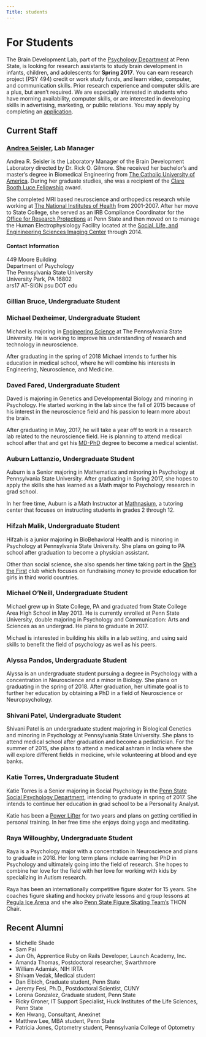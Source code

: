 ```yaml
---
Title: students
---
```


# For Students

The Brain Development Lab, part of the [Psychology Department](http://psych.la.psu.edu) at Penn State, is looking for research assistants to study brain development in infants, children, and adolescents for **Spring 2017**. You can earn research project (PSY 494) credit or work study funds, and learn video, computer, and communication skills. Prior research experience and computer skills are a plus, but aren't required. We are especially interested in students who have morning availability, computer skills, or are interested in developing skills in advertising, marketing, or public relations. You may apply by completing an [application](https://docs.google.com/forms/d/1HgafpfTVPyMk_Wzf4b_ubzig_fs4lFGS6qh_y0sa0uE/viewform).

## Current Staff
### [Andrea Seisler](mailto:ars17psu@gmail.com), Lab Manager
Andrea R. Seisler is the Laboratory Manager of the Brain Development Laboratory directed by Dr. Rick O. Gilmore. She received her bachelor's and master's degree in Biomedical Engineering from [The Catholic University of America](http://www.cua.edu/). During her graduate studies, she was a recipient of the [Clare Booth Luce Fellowship](http://www.hluce.org/cblprogram.aspx) award.

She completed MRI based neuroscience and orthopedics research while working at [The National Institutes of Health](http://www.nih.gov/) from 2001-2007. After her move to State College, she served as an IRB Compliance Coordinator for the [Office for Research Protections](http://www.research.psu.edu/orp/humans) at Penn State and then moved on to manage the Human Electrophysiology Facility located at the [Social, Life, and Enginineering Sciences Imaging Center](http://www.imaging.psu.edu/) through 2014.

#### Contact Information
<p>449 Moore Building<br/>
Department of Psychology<br/>
The Pennsylvania State University<br/>
University Park, PA 16802<br/>
ars17 AT-SIGN psu DOT edu</p>


### Gillian Bruce, Undergraduate Student

### Michael Dexheimer, Undergraduate Student

Michael is majoring in [Engineering Science](http://www.esm.psu.edu/) at The Pennsylvania State University. He is working to improve his understanding of research and technology in neuroscience.

After graduating in the spring of 2018 Michael intends to further his education in medical school, where he will combine his interests in Engineering, Neuroscience, and Medicine. 

### Daved Fared, Undergraduate Student

Daved is majoring in Genetics and Developmental Biology and minoring in Psychology. He started working in the lab since the fall of 2015 because of his interest in the neuroscience field and his passion to learn more about the brain. 

After graduating in May, 2017, he will take a year off to work in a research lab related to the neuroscience field. He is planning to attend medical school after that and get his [MD-PhD](https://students-residents.aamc.org/applying-medical-school/article/mdphd-degree-programs-state/) degree to become a medical scientist. 

### Auburn Lattanzio, Undergraduate Student

Auburn is a Senior majoring in Mathematics and minoring in Psychology at Pennsylvania State University. After graduating in Spring 2017, she hopes to apply the skills she has learned as a Math major to Psychology research in grad school.

In her free time, Auburn is a Math Instructor at [Mathnasium](http://www.mathnasium.com/statecollege/our-team), a tutoring center that focuses on instructing students in grades 2 through 12.

### Hifzah Malik, Undergraduate Student  

Hifzah is a junior majoring in BioBehavioral Health and is minoring in Psychology at Pennsylvania State University. She plans on going to PA school after graduation to become a physician assistant.

Other than social science, she also spends her time taking part in the [She's the First](https://www.shesthefirst.org/campus-chapters/) club which focuses on fundraising money to provide education for girls in third world countries. 

### Michael O'Neill, Undergraduate Student
Michael grew up in State College, PA and graduated from State College Area High School in May 2013. He is currently enrolled at Penn State University, double majoring in Psychology and Communication: Arts and Sciences as an undergrad. He plans to graduate in 2017.

Michael is interested in building his skills in a lab setting, and using said skills to benefit the field of psychology as well as his peers.


### Alyssa Pandos, Undergraduate Student  

Alyssa is an undergraduate student pursuing a degree in Psychology with a concentration in Neuroscience and a minor in Biology. She plans on graduating in the spring of 2018. After graduation, her ultimate goal is to further her education by obtaining a PhD in a field of Neuroscience or Neuropsychology. 

### Shivani Patel, Undergraduate Student

Shivani Patel is an undergraduate student majoring in Biological Genetics and minoring in Psychology at Pennsylvania State University. She plans to attend medical school after graduation and become a pediatrician. For the summer of 2015, she plans to attend a medical ashram in India where she will explore different fields in medicine, while volunteering at blood and eye banks.

### Katie Torres, Undergraduate Student  

Katie Torres is a Senior majoring in Social Psychology in the [Penn State Social Psychology Department](http://psych.la.psu.edu/graduate/program-areas/social), intending to graduate in spring of 2017. She intends to continue her education in grad school to be a Personality Analyst. 

Katie has been a [Power Lifter](http://sites.psu.edu/clubsports/clubs/powerlifting/) for two years and plans on getting certified in personal training. In her free time she enjoys doing yoga and meditating.  


### Raya Willoughby, Undergraduate Student  
Raya is a Psychology major with a concentration in Neuroscience and plans to graduate in 2018. Her long term plans include earning her PhD in Psychology and ultimately going into the field of research. She hopes to combine her love for the field with her love for working with kids by specializing in Autism research.

Raya has been an internationally competitive figure skater for 15 years. She coaches figure skating and hockey private lessons and group lessons at [Pegula Ice Arena](http://www.gopsusports.com/pegula-ice-arena/) and she also [Penn State Figure Skating Team’s](http://onwardstate.com/2016/01/27/video-the-penn-state-figuring-skating-team-glides-to-success/) THON Chair.


## Recent Alumni

- Michelle Shade
- Sam Pai
- Jun Oh, Apprentice Ruby on Rails Developer, Launch Academy, Inc.
- Amanda Thomas, Postdoctoral researcher, Swarthmore
- William Adamiak, NIH IRTA
- Shivam Vedak, Medical student
- Dan Elbich, Graduate student, Penn State
- Jeremy Fesi, Ph.D., Postdoctoral Scientist, CUNY
- Lorena Gonzalez, Graduate student, Penn State
- Ricky Groner, IT Support Specialist, Huck Institutes of the Life Sciences, Penn State
- Ken Hwang, Consultant, Anexinet
- Matthew Lee, MBA student, Penn State
- Patricia Jones, Optometry student, Pennsylvania College of Optometry
